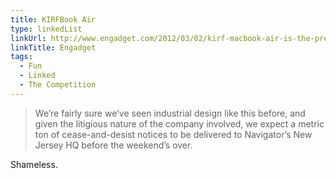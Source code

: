 ```yaml
---
title: KIRFBook Air
type: linkedList
linkUrl: http://www.engadget.com/2012/03/02/kirf-macbook-air-is-the-prettiest-netbook-weve-seen-today/
linkTitle: Engadget
tags:
  - Fun
  - Linked
  - The Competition
---
```


> We’re fairly sure we’ve seen industrial design like this before, and given the litigious nature of the company involved, we expect a metric ton of cease-and-desist notices to be delivered to Navigator’s New Jersey HQ before the weekend’s over.

Shameless.
